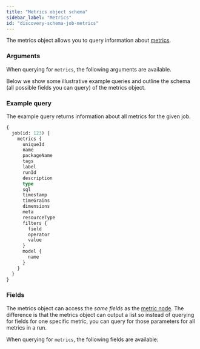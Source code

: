 ```yaml
---
title: "Metrics object schema"
sidebar_label: "Metrics"
id: "discovery-schema-job-metrics"
---
```



The metrics object allows you to query information about [metrics](/docs/build/metrics).


### Arguments

When querying for `metrics`, the following arguments are available.

<NodeArgsTable parent="JobNode" name="metrics" />

Below we show some illustrative example queries and outline the schema (all possible fields you can query) of the metrics object.

### Example query

The example query returns information about all metrics for the given job.

```graphql
{
  job(id: 123) {
    metrics {
      uniqueId
      name
      packageName
      tags
      label
      runId
      description
      type
      sql
      timestamp
      timeGrains
      dimensions
      meta
      resourceType
      filters {
        field
        operator
        value
      }
      model {
        name
      }
    }
  }
}
```

### Fields
The metrics object can access the _same fields_ as the [metric node](/docs/dbt-cloud-apis/discovery-schema-job-metric). The difference is that the metrics object can output a list so instead of querying for fields for one specific metric, you can query for those parameters for all metrics in a run.

When querying for `metrics`, the following fields are available:

<SchemaTable nodeName="MetricNode" />
